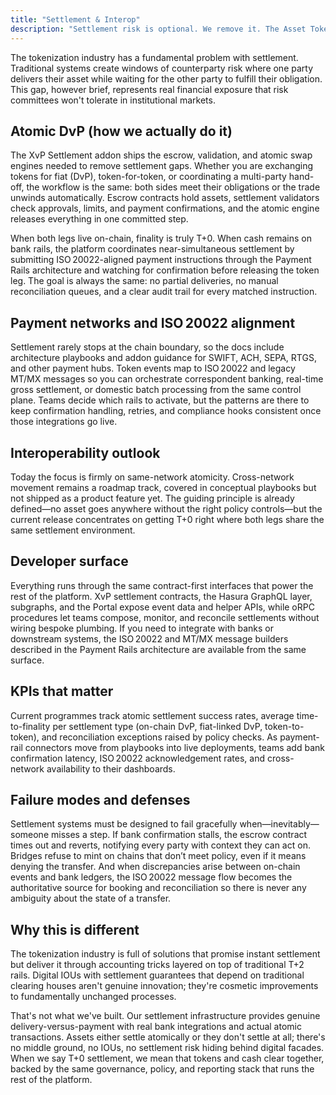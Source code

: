 ```yaml
---
title: "Settlement & Interop"
description: "Settlement risk is optional. We remove it. The Asset Tokenization Kit treats T+0 as the default by shipping ready-to-use atomic settlement patterns, the Cross-Value Proposition (XvP) addon stack, and the payment-rail integrations required to run them."
---
```


The tokenization industry has a fundamental problem with settlement. Traditional systems create windows of counterparty risk where one party delivers their asset while waiting for the other party to fulfill their obligation. This gap, however brief, represents real financial exposure that risk committees won't tolerate in institutional markets.

## Atomic DvP (how we actually do it)

The XvP Settlement addon ships the escrow, validation, and atomic swap engines needed to remove settlement gaps. Whether you are exchanging tokens for fiat (DvP), token-for-token, or coordinating a multi-party hand-off, the workflow is the same: both sides meet their obligations or the trade unwinds automatically. Escrow contracts hold assets, settlement validators check approvals, limits, and payment confirmations, and the atomic engine releases everything in one committed step.

When both legs live on-chain, finality is truly T+0. When cash remains on bank rails, the platform coordinates near-simultaneous settlement by submitting ISO 20022-aligned payment instructions through the Payment Rails architecture and watching for confirmation before releasing the token leg. The goal is always the same: no partial deliveries, no manual reconciliation queues, and a clear audit trail for every matched instruction.

## Payment networks and ISO 20022 alignment

Settlement rarely stops at the chain boundary, so the docs include architecture playbooks and addon guidance for SWIFT, ACH, SEPA, RTGS, and other payment hubs. Token events map to ISO 20022 and legacy MT/MX messages so you can orchestrate correspondent banking, real-time gross settlement, or domestic batch processing from the same control plane. Teams decide which rails to activate, but the patterns are there to keep confirmation handling, retries, and compliance hooks consistent once those integrations go live.

## Interoperability outlook

Today the focus is firmly on same-network atomicity. Cross-network movement remains a roadmap track, covered in conceptual playbooks but not shipped as a product feature yet. The guiding principle is already defined—no asset goes anywhere without the right policy controls—but the current release concentrates on getting T+0 right where both legs share the same settlement environment.

## Developer surface

Everything runs through the same contract-first interfaces that power the rest of the platform. XvP settlement contracts, the Hasura GraphQL layer, subgraphs, and the Portal expose event data and helper APIs, while oRPC procedures let teams compose, monitor, and reconcile settlements without wiring bespoke plumbing. If you need to integrate with banks or downstream systems, the ISO 20022 and MT/MX message builders described in the Payment Rails architecture are available from the same surface.

## KPIs that matter

Current programmes track atomic settlement success rates, average time-to-finality per settlement type (on-chain DvP, fiat-linked DvP, token-to-token), and reconciliation exceptions raised by policy checks. As payment-rail connectors move from playbooks into live deployments, teams add bank confirmation latency, ISO 20022 acknowledgement rates, and cross-network availability to their dashboards.

## Failure modes and defenses

Settlement systems must be designed to fail gracefully when—inevitably—someone misses a step. If bank confirmation stalls, the escrow contract times out and reverts, notifying every party with context they can act on. Bridges refuse to mint on chains that don’t meet policy, even if it means denying the transfer. And when discrepancies arise between on-chain events and bank ledgers, the ISO 20022 message flow becomes the authoritative source for booking and reconciliation so there is never any ambiguity about the state of a transfer.

## Why this is different

The tokenization industry is full of solutions that promise instant settlement but deliver it through accounting tricks layered on top of traditional T+2 rails. Digital IOUs with settlement guarantees that depend on traditional clearing houses aren't genuine innovation; they're cosmetic improvements to fundamentally unchanged processes.

That's not what we've built. Our settlement infrastructure provides genuine delivery-versus-payment with real bank integrations and actual atomic transactions. Assets either settle atomically or they don't settle at all; there's no middle ground, no IOUs, no settlement risk hiding behind digital facades. When we say T+0 settlement, we mean that tokens and cash clear together, backed by the same governance, policy, and reporting stack that runs the rest of the platform.
